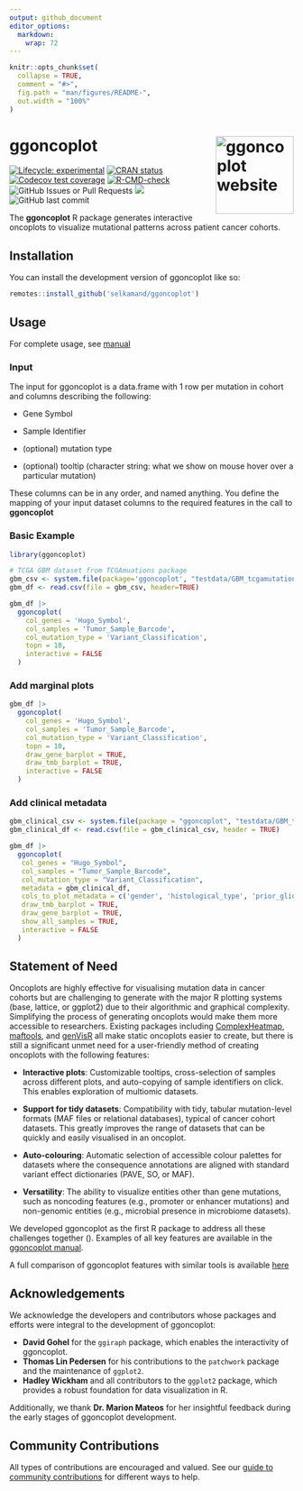 ```yaml
---
output: github_document
editor_options: 
  markdown: 
    wrap: 72
---
```


<!-- README.md is generated from README.Rmd. Please edit that file -->

```r
knitr::opts_chunk$set(
  collapse = TRUE,
  comment = "#>",
  fig.path = "man/figures/README-",
  out.width = "100%"
)
```

# ggoncoplot <a href="https://selkamand.github.io/ggoncoplot/"><img src="man/figures/logo.png" align="right" height="138" alt="ggoncoplot website" /></a>

<!-- badges: start -->

[![Lifecycle:
experimental](https://img.shields.io/badge/lifecycle-experimental-orange.svg)](https://lifecycle.r-lib.org/articles/stages.html#experimental)
[![CRAN
status](https://www.r-pkg.org/badges/version/ggoncoplot)](https://CRAN.R-project.org/package=ggoncoplot)
[![Codecov test
coverage](https://codecov.io/gh/selkamand/ggoncoplot/branch/master/graph/badge.svg)](https://app.codecov.io/gh/selkamand/ggoncoplot?branch=master)
[![R-CMD-check](https://github.com/selkamand/ggoncoplot/actions/workflows/R-CMD-check.yaml/badge.svg)](https://github.com/selkamand/ggoncoplot/actions/workflows/R-CMD-check.yaml)
![GitHub Issues or Pull
Requests](https://img.shields.io/github/issues-closed/selkamand/ggoncoplot)
[![](https://img.shields.io/github/languages/code-size/selkamand/ggoncoplot.svg)](https://github.com/selkamand/ggoncoplot)
![GitHub last
commit](https://img.shields.io/github/last-commit/selkamand/ggoncoplot)

<!-- badges: end -->

The **ggoncoplot** R package generates interactive oncoplots to visualize mutational patterns across patient cancer cohorts.


## Installation

You can install the development version of ggoncoplot like so:

``` r
remotes::install_github('selkamand/ggoncoplot')
```

## Usage

For complete usage, see
[manual](https://selkamand.github.io/ggoncoplot/articles/manual.html)

### Input

The input for ggoncoplot is a data.frame with 1 row per mutation in
cohort and columns describing the following:

-   Gene Symbol

-   Sample Identifier

-   (optional) mutation type

-   (optional) tooltip (character string: what we show on mouse hover
    over a particular mutation)

These columns can be in any order, and named anything. You define the
mapping of your input dataset columns to the required features in the
call to **ggoncoplot**

### Basic Example

```r
library(ggoncoplot)

# TCGA GBM dataset from TCGAmuations package
gbm_csv <- system.file(package='ggoncoplot', "testdata/GBM_tcgamutations_mc3_maf.csv.gz")
gbm_df <- read.csv(file = gbm_csv, header=TRUE)

gbm_df |> 
  ggoncoplot(
    col_genes = 'Hugo_Symbol', 
    col_samples = 'Tumor_Sample_Barcode', 
    col_mutation_type = 'Variant_Classification', 
    topn = 10, 
    interactive = FALSE
  )
```

### Add marginal plots

```r
gbm_df |> 
  ggoncoplot(
    col_genes = 'Hugo_Symbol', 
    col_samples = 'Tumor_Sample_Barcode', 
    col_mutation_type = 'Variant_Classification', 
    topn = 10, 
    draw_gene_barplot = TRUE, 
    draw_tmb_barplot = TRUE,
    interactive = FALSE
  )
```

### Add clinical metadata

```r
gbm_clinical_csv <- system.file(package = "ggoncoplot", "testdata/GBM_tcgamutations_mc3_clinical.csv")
gbm_clinical_df <- read.csv(file = gbm_clinical_csv, header = TRUE)

gbm_df |> 
  ggoncoplot(
   col_genes = "Hugo_Symbol",
   col_samples = "Tumor_Sample_Barcode",
   col_mutation_type = "Variant_Classification",
   metadata = gbm_clinical_df,
   cols_to_plot_metadata = c('gender', 'histological_type', 'prior_glioma', 'tumor_tissue_site'),
   draw_tmb_barplot = TRUE, 
   draw_gene_barplot = TRUE, 
   show_all_samples = TRUE,
   interactive = FALSE
  )
```

## Statement of Need

Oncoplots are highly effective for visualising mutation data in cancer cohorts but are challenging to generate with the major R plotting systems (base, lattice, or ggplot2) due to their algorithmic and graphical complexity.  Simplifying the process of generating oncoplots would make them more accessible to researchers. Existing packages including [ComplexHeatmap](https://github.com/jokergoo/ComplexHeatmap), [maftools](https://github.com/PoisonAlien/maftools), and [genVisR](https://github.com/griffithlab/GenVisR) all make static oncoplots easier to create, but there is still a significant unmet need for a user-friendly method of creating oncoplots with the following features: 

-	**Interactive plots**: Customizable tooltips, cross-selection of samples across different plots, and auto-copying of sample identifiers on click. This enables exploration of multiomic datasets.

-	**Support for tidy datasets**: Compatibility with tidy, tabular mutation-level formats (MAF files or relational databases), typical of cancer cohort datasets. This greatly improves the range of datasets that can be quickly and easily visualised in an oncoplot.

-	**Auto-colouring**: Automatic selection of accessible colour palettes for datasets where the consequence annotations are aligned with standard variant effect dictionaries (PAVE, SO, or MAF).

- **Versatility**: The ability to visualize entities other than gene mutations, such as noncoding features (e.g., promoter or enhancer mutations) and non-genomic entities (e.g., microbial presence in microbiome datasets). 


We developed ggoncoplot as the first R package to address all these challenges together (\autoref{fig:comparison}). Examples of all key features are available in the [ggoncoplot manual](https://selkamand.github.io/ggoncoplot/articles/manual.html).


A full comparison of ggoncoplot features with similar tools is available [here](paper/ggoncoplot_comparison.pdf)



## Acknowledgements

We acknowledge the developers and contributors whose packages and
efforts were integral to the development of ggoncoplot:

-   **David Gohel** for the `ggiraph` package, which enables the
    interactivity of ggoncoplot.
-   **Thomas Lin Pedersen** for his contributions to the `patchwork`
    package and the maintenance of `ggplot2`.
-   **Hadley Wickham** and all contributors to the `ggplot2` package,
    which provides a robust foundation for data visualization in R.

Additionally, we thank **Dr. Marion Mateos** for her insightful feedback
during the early stages of ggoncoplot development.

## Community Contributions

All types of contributions are encouraged and valued. See our [guide to community contributions](CONTRIBUTING.md) for different ways to help.

